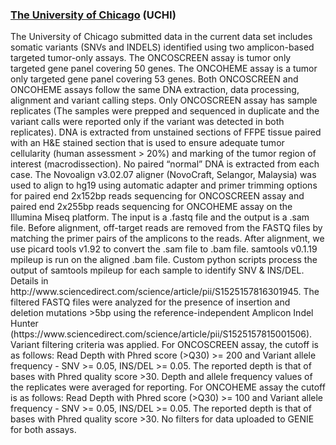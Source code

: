 ### [The University of Chicago](https://www.uchicago.edu/) (UCHI)

The University of Chicago submitted data in the current data set includes somatic variants (SNVs and INDELS) identified using two amplicon-based targeted tumor-only assays. The ONCOSCREEN assay is tumor only targeted gene panel covering 50 genes. The ONCOHEME assay is a tumor only targeted gene panel covering 53 genes. Both ONCOSCREEN and ONCOHEME assays follow the same DNA extraction, data processing, alignment and variant calling steps. Only ONCOSCREEN assay has sample replicates (The samples were prepped and sequenced in duplicate and the variant calls were reported only if the variant was detected in both replicates). DNA is extracted from unstained sections of FFPE tissue paired with an H&E stained section that is used to ensure adequate tumor cellularity (human assessment > 20%) and marking of the tumor region of interest (macrodissection). No paired "normal" DNA is extracted from each case. The Novoalign v3.02.07 aligner (NovoCraft, Selangor, Malaysia) was used to align to hg19 using automatic adapter and primer trimming options for paired end 2x152bp reads sequencing for ONCOSCREEN assay and paired end 2x255bp reads sequencing for ONCOHEME assay on the Illumina Miseq platform. The input is a .fastq file and the output is a .sam file. Before alignment, off-target reads are removed from the FASTQ files by matching the primer pairs of the amplicons to the reads. After alignment, we use picard tools v1.92 to convert the .sam file to .bam file. samtools v0.1.19 mpileup is run on the aligned .bam file. Custom python scripts process the output of samtools mpileup for each sample to identify SNV & INS/DEL. Details in http://www.sciencedirect.com/science/article/pii/S1525157816301945. The filtered FASTQ files were analyzed for the presence of insertion and deletion mutations >5bp using the reference-independent Amplicon Indel Hunter (https://www.sciencedirect.com/science/article/pii/S1525157815001506). Variant filtering criteria was applied. For ONCOSCREEN assay, the cutoff is as follows: Read Depth with Phred score (>Q30) >= 200 and Variant allele frequency - SNV >= 0.05, INS/DEL >= 0.05. The reported depth is that of bases with Phred quality score >30.  Depth and allele frequency values of the replicates were averaged for reporting. For ONCOHEME assay the cutoff is as follows: Read Depth with Phred score (>Q30) >= 100 and Variant allele frequency - SNV >= 0.05, INS/DEL >= 0.05. The reported depth is that of bases with Phred quality score >30. No filters for data uploaded to GENIE for both assays.
